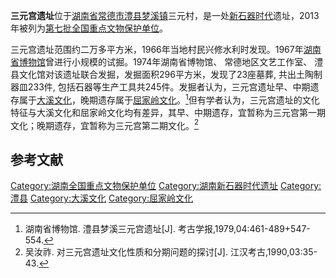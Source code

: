 {{文物保护单位
| 级别 = 全国
| 名称 = 三元宫遗址
| 所在 = [[湖南省|湖南省]][[常德市|常德市]][[澧县|澧县]]
| 分类 = 古遗址
| 时代 = [[新石器时代|新石器时代]]
| 编号 = 7-0359-1-359
| 登录 = 2013年3月5日
}}
'''三元宫遗址'''位于[[湖南省|湖南省]][[常德市|常德市]][[澧县|澧县]][[梦溪镇|梦溪镇]]三元村，是一处[[新石器时代|新石器时代]]遗址，2013年被列为[[第七批全国重点文物保护单位|第七批全国重点文物保护单位]]。

三元宫遗址范围约二万多平方米，1966年当地村民兴修水利时发现。1967年[[湖南省博物馆|湖南省博物馆]]曾进行小规模的试掘。1974年湖南省博物馆、 常德地区文艺工作室、 澧县文化馆对该遗址联合发掘，发掘面积296平方米，发现了23座墓葬, 共出土陶制器皿233件, 包括石器等生产工具共245件。发掘者认为，三元宫遗址早、中期遗存属于[[大溪文化|大溪文化]]，晚期遗存属于[[屈家岭文化|屈家岭文化]]。<ref>湖南省博物馆. 澧县梦溪三元宫遗址[J]. 考古学报,1979,04:461-489+547-554.</ref>但有学者认为，三元宫遗址的文化特征与大溪文化和屈家岭文化均有差异，其早、中期遗存，宜暂称为三元宫第一期文化；晚期遗存，宜暂称为三元宫第二期文化。<ref>吴汝祚. 对三元宫遗址文化性质和分期问题的探讨[J]. 江汉考古,1990,03:35-43.</ref>

==参考文献==
{{reflist}}

{{湖南全国重点文物保护单位}}

{{DEFAULTSORT:S}}
[[Category:湖南全国重点文物保护单位|Category:湖南全国重点文物保护单位]]
[[Category:湖南新石器时代遗址|Category:湖南新石器时代遗址]]
[[Category:澧县|Category:澧县]]
[[Category:大溪文化|Category:大溪文化]]
[[Category:屈家岭文化|Category:屈家岭文化]]